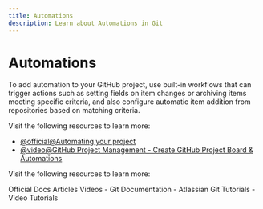 ```yaml
---
title: Automations
description: Learn about Automations in Git
---
```


# Automations

To add automation to your GitHub project, use built-in workflows that can trigger actions such as setting fields on item changes or archiving items meeting specific criteria, and also configure automatic item addition from repositories based on matching criteria.

Visit the following resources to learn more:

- [@official@Automating your project](https://docs.github.com/en/issues/planning-and-tracking-with-projects/automating-your-project)
- [@video@GitHub Project Management - Create GitHub Project Board & Automations](https://www.youtube.com/watch?v=oPQgFxHcjAw&t=600s)

Visit the following resources to learn more:

<Tabs defaultValue="official">
<TabsList>
<TabsTrigger value="official">Official Docs</TabsTrigger>
<TabsTrigger value="article">Articles</TabsTrigger>
<TabsTrigger value="video">Videos</TabsTrigger>
</TabsList>

<TabsContent value="official">
- <Link href="https://git-scm.com/docs">Git Documentation</Link>
</TabsContent>
<TabsContent value="article">
- <Link href="https://www.atlassian.com/git/tutorials">Atlassian Git Tutorials</Link>
</TabsContent>
<TabsContent value="video">
- <Link href="https://www.youtube.com/results?search_query=git+automations+tutorial">Video Tutorials</Link>
</TabsContent>
</Tabs>

<Outlet path="5-github/basics/automations" />

